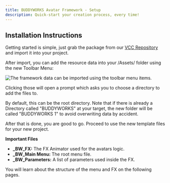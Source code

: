 ```yaml
---
title: BUDDYWORKS Avatar Framework - Setup
description: Quick-start your creation process, every time!
---
```


## Installation Instructions
Getting started is simple, just grab the package from our <a href="https://repo.buddyworks.wtf">VCC Repository</a> and import it into your project.  

After import, you can add the resource data into your /Assets/ folder using the new Toolbar Menu:  

![The framework data can be imported using the toolbar menu items.](./img/001.png)  

Clicking those will open a prompt which asks you to choose a directory to add the files to.  

By default, this can be the root directory. Note that if there is already a Directory called "BUDDYWORKS" at your target, the new folder will be called "BUDDYWORKS 1" to avoid overwriting data by accident.

After that is done, you are good to go. Proceed to use the new template files for your new project.

**Important Files**
- **\_BW_FX:** The FX Animator used for the avatars logic.
- **\_BW_Main Menu:** The root menu file.
- **\_BW_Parameters:** A list of parameters used inside the FX.

You will learn about the structure of the menu and FX on the following pages.